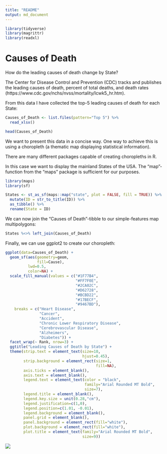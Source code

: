 ```yaml
---
title: "README"
output: md_document
---
```


```r
library(tidyverse)
library(magrittr)
library(readxl)
```

# Causes of Death

How do the leading causes of death change by State?

The Center for Disease Control and Prevention (CDC) tracks and publishes the leading causes of death, percent of total deaths, and death rates (https://www.cdc.gov/nchs/nvss/mortality/lcwk5_hr.htm).

From this data I have collected the top-5 leading causes of death for each State:

```r
Causes_of_Death <- list.files(pattern="Top 5") %>%
  read_xlsx()
```
```r
head(Causes_of_Death)
```

We want to present this data in a concise way. One way to achieve this is using a choropleth (a thematic map displaying statistical information).

There are many different packages capable of creating choropleths in R.

In this case we want to display the mainland States of the USA. The "map"-function from the "maps" package is sufficient for our purposes.

```r
library(maps)
library(sf)
```
```r
States <- st_as_sf(maps::map("state", plot = FALSE, fill = TRUE)) %>%
  mutate(ID = str_to_title(ID)) %>%
  as_tibble() %>%
  rename(State = ID)
```

We can now join the "Causes of Death"-tibble to our simple-features map multipolygons:

```r
States %<>% left_join(Causes_of_Death)
```

Finally, we can use ggplot2 to create our choropleth:

```r
ggplot(data=Causes_of_Death) +
  geom_sf(aes(geometry=geom,
              fill=Cause),
          lwd=0.5,
          color=NA) +
  scale_fill_manual(values = c("#1F77B4",
                               "#FF7F0E",
                               "#2CA02C",
                               "#D62728",
                               "#BCBD22",
                               "#17BECF",
                               "#9467BD"),
    breaks = c("Heart Disease",
               "Cancer",
               "Accident",
               "Chronic Lower Respiratory Disease",
               "Cerebrovascular Disease",
               "Alzheimers",
               "Diabetes")) +
  facet_wrap(~ Rank, nrow=3) +
  ggtitle("Leading Causes of Death by State") +
  theme(strip.text = element_text(size=10,
                                  hjust=0.45),
        strip.background = element_rect(size=1,
                                        fill=NA),
        axis.ticks = element_blank(),
        axis.text = element_blank(),
        legend.text = element_text(color = "black",
                                   family="Arial Rounded MT Bold",
                                   size=7),
        legend.title = element_blank(),
        legend.key.size = unit(0.28,"cm"),
        legend.justification=c(1,0), 
        legend.position=c(1.01, -0.01),  
        legend.background = element_blank(),
        panel.grid = element_blank(),
        panel.background = element_rect(fill="white"),
        plot.background = element_rect(fill="white"),
        plot.title = element_text(family="Arial Rounded MT Bold",
                                  size=9))
```

<img src="Cause of Death by State.png"/>
